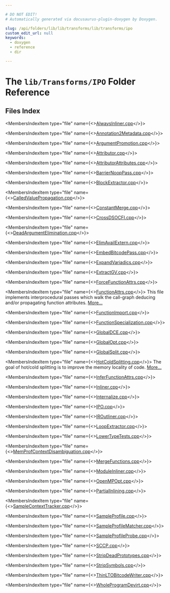 ```yaml
---

# DO NOT EDIT!
# Automatically generated via docusaurus-plugin-doxygen by Doxygen.

slug: /api/folders/lib/lib/transforms/lib/transforms/ipo
custom_edit_url: null
keywords:
  - doxygen
  - reference
  - dir

---
```





# The `lib/Transforms/IPO` Folder Reference

<DoxygenPage pluginConfig={pluginConfig}>



## Files Index

<MembersIndex>

<MembersIndexItem
  type="file"
  name={<><a href="/docs/api/files/lib/lib/transforms/lib/transforms/ipo/alwaysinliner-cpp">AlwaysInliner.cpp</a></>}>
</MembersIndexItem>

<MembersIndexItem
  type="file"
  name={<><a href="/docs/api/files/lib/lib/transforms/lib/transforms/ipo/annotation2metadata-cpp">Annotation2Metadata.cpp</a></>}>
</MembersIndexItem>

<MembersIndexItem
  type="file"
  name={<><a href="/docs/api/files/lib/lib/transforms/lib/transforms/ipo/argumentpromotion-cpp">ArgumentPromotion.cpp</a></>}>
</MembersIndexItem>

<MembersIndexItem
  type="file"
  name={<><a href="/docs/api/files/lib/lib/transforms/lib/transforms/ipo/attributor-cpp">Attributor.cpp</a></>}>
</MembersIndexItem>

<MembersIndexItem
  type="file"
  name={<><a href="/docs/api/files/lib/lib/transforms/lib/transforms/ipo/attributorattributes-cpp">AttributorAttributes.cpp</a></>}>
</MembersIndexItem>

<MembersIndexItem
  type="file"
  name={<><a href="/docs/api/files/lib/lib/transforms/lib/transforms/ipo/barriernooppass-cpp">BarrierNoopPass.cpp</a></>}>
</MembersIndexItem>

<MembersIndexItem
  type="file"
  name={<><a href="/docs/api/files/lib/lib/transforms/lib/transforms/ipo/blockextractor-cpp">BlockExtractor.cpp</a></>}>
</MembersIndexItem>

<MembersIndexItem
  type="file"
  name={<><a href="/docs/api/files/lib/lib/transforms/lib/transforms/ipo/calledvaluepropagation-cpp">CalledValuePropagation.cpp</a></>}>
</MembersIndexItem>

<MembersIndexItem
  type="file"
  name={<><a href="/docs/api/files/lib/lib/transforms/lib/transforms/ipo/constantmerge-cpp">ConstantMerge.cpp</a></>}>
</MembersIndexItem>

<MembersIndexItem
  type="file"
  name={<><a href="/docs/api/files/lib/lib/transforms/lib/transforms/ipo/crossdsocfi-cpp">CrossDSOCFI.cpp</a></>}>
</MembersIndexItem>

<MembersIndexItem
  type="file"
  name={<><a href="/docs/api/files/lib/lib/transforms/lib/transforms/ipo/deadargumentelimination-cpp">DeadArgumentElimination.cpp</a></>}>
</MembersIndexItem>

<MembersIndexItem
  type="file"
  name={<><a href="/docs/api/files/lib/lib/transforms/lib/transforms/ipo/elimavailextern-cpp">ElimAvailExtern.cpp</a></>}>
</MembersIndexItem>

<MembersIndexItem
  type="file"
  name={<><a href="/docs/api/files/lib/lib/transforms/lib/transforms/ipo/embedbitcodepass-cpp">EmbedBitcodePass.cpp</a></>}>
</MembersIndexItem>

<MembersIndexItem
  type="file"
  name={<><a href="/docs/api/files/lib/lib/transforms/lib/transforms/ipo/expandvariadics-cpp">ExpandVariadics.cpp</a></>}>
</MembersIndexItem>

<MembersIndexItem
  type="file"
  name={<><a href="/docs/api/files/lib/lib/transforms/lib/transforms/ipo/extractgv-cpp">ExtractGV.cpp</a></>}>
</MembersIndexItem>

<MembersIndexItem
  type="file"
  name={<><a href="/docs/api/files/lib/lib/transforms/lib/transforms/ipo/forcefunctionattrs-cpp">ForceFunctionAttrs.cpp</a></>}>
</MembersIndexItem>

<MembersIndexItem
  type="file"
  name={<><a href="/docs/api/files/lib/lib/transforms/lib/transforms/ipo/functionattrs-cpp">FunctionAttrs.cpp</a></>}>
This file implements interprocedural passes which walk the call-graph deducing and/or propagating function attributes. <a href="/docs/api/files/lib/lib/transforms/lib/transforms/ipo/functionattrs-cpp/#details">More...</a>
</MembersIndexItem>

<MembersIndexItem
  type="file"
  name={<><a href="/docs/api/files/lib/lib/transforms/lib/transforms/ipo/functionimport-cpp">FunctionImport.cpp</a></>}>
</MembersIndexItem>

<MembersIndexItem
  type="file"
  name={<><a href="/docs/api/files/lib/lib/transforms/lib/transforms/ipo/functionspecialization-cpp">FunctionSpecialization.cpp</a></>}>
</MembersIndexItem>

<MembersIndexItem
  type="file"
  name={<><a href="/docs/api/files/lib/lib/transforms/lib/transforms/ipo/globaldce-cpp">GlobalDCE.cpp</a></>}>
</MembersIndexItem>

<MembersIndexItem
  type="file"
  name={<><a href="/docs/api/files/lib/lib/transforms/lib/transforms/ipo/globalopt-cpp">GlobalOpt.cpp</a></>}>
</MembersIndexItem>

<MembersIndexItem
  type="file"
  name={<><a href="/docs/api/files/lib/lib/transforms/lib/transforms/ipo/globalsplit-cpp">GlobalSplit.cpp</a></>}>
</MembersIndexItem>

<MembersIndexItem
  type="file"
  name={<><a href="/docs/api/files/lib/lib/transforms/lib/transforms/ipo/hotcoldsplitting-cpp">HotColdSplitting.cpp</a></>}>
The goal of hot/cold splitting is to improve the memory locality of code. <a href="/docs/api/files/lib/lib/transforms/lib/transforms/ipo/hotcoldsplitting-cpp/#details">More...</a>
</MembersIndexItem>

<MembersIndexItem
  type="file"
  name={<><a href="/docs/api/files/lib/lib/transforms/lib/transforms/ipo/inferfunctionattrs-cpp">InferFunctionAttrs.cpp</a></>}>
</MembersIndexItem>

<MembersIndexItem
  type="file"
  name={<><a href="/docs/api/files/lib/lib/transforms/lib/transforms/ipo/inliner-cpp">Inliner.cpp</a></>}>
</MembersIndexItem>

<MembersIndexItem
  type="file"
  name={<><a href="/docs/api/files/lib/lib/transforms/lib/transforms/ipo/internalize-cpp">Internalize.cpp</a></>}>
</MembersIndexItem>

<MembersIndexItem
  type="file"
  name={<><a href="/docs/api/files/lib/lib/transforms/lib/transforms/ipo/ipo-cpp">IPO.cpp</a></>}>
</MembersIndexItem>

<MembersIndexItem
  type="file"
  name={<><a href="/docs/api/files/lib/lib/transforms/lib/transforms/ipo/iroutliner-cpp">IROutliner.cpp</a></>}>
</MembersIndexItem>

<MembersIndexItem
  type="file"
  name={<><a href="/docs/api/files/lib/lib/transforms/lib/transforms/ipo/loopextractor-cpp">LoopExtractor.cpp</a></>}>
</MembersIndexItem>

<MembersIndexItem
  type="file"
  name={<><a href="/docs/api/files/lib/lib/transforms/lib/transforms/ipo/lowertypetests-cpp">LowerTypeTests.cpp</a></>}>
</MembersIndexItem>

<MembersIndexItem
  type="file"
  name={<><a href="/docs/api/files/lib/lib/transforms/lib/transforms/ipo/memprofcontextdisambiguation-cpp">MemProfContextDisambiguation.cpp</a></>}>
</MembersIndexItem>

<MembersIndexItem
  type="file"
  name={<><a href="/docs/api/files/lib/lib/transforms/lib/transforms/ipo/mergefunctions-cpp">MergeFunctions.cpp</a></>}>
</MembersIndexItem>

<MembersIndexItem
  type="file"
  name={<><a href="/docs/api/files/lib/lib/transforms/lib/transforms/ipo/moduleinliner-cpp">ModuleInliner.cpp</a></>}>
</MembersIndexItem>

<MembersIndexItem
  type="file"
  name={<><a href="/docs/api/files/lib/lib/transforms/lib/transforms/ipo/openmpopt-cpp">OpenMPOpt.cpp</a></>}>
</MembersIndexItem>

<MembersIndexItem
  type="file"
  name={<><a href="/docs/api/files/lib/lib/transforms/lib/transforms/ipo/partialinlining-cpp">PartialInlining.cpp</a></>}>
</MembersIndexItem>

<MembersIndexItem
  type="file"
  name={<><a href="/docs/api/files/lib/lib/transforms/lib/transforms/ipo/samplecontexttracker-cpp">SampleContextTracker.cpp</a></>}>
</MembersIndexItem>

<MembersIndexItem
  type="file"
  name={<><a href="/docs/api/files/lib/lib/transforms/lib/transforms/ipo/sampleprofile-cpp">SampleProfile.cpp</a></>}>
</MembersIndexItem>

<MembersIndexItem
  type="file"
  name={<><a href="/docs/api/files/lib/lib/transforms/lib/transforms/ipo/sampleprofilematcher-cpp">SampleProfileMatcher.cpp</a></>}>
</MembersIndexItem>

<MembersIndexItem
  type="file"
  name={<><a href="/docs/api/files/lib/lib/transforms/lib/transforms/ipo/sampleprofileprobe-cpp">SampleProfileProbe.cpp</a></>}>
</MembersIndexItem>

<MembersIndexItem
  type="file"
  name={<><a href="/docs/api/files/lib/lib/transforms/lib/transforms/ipo/sccp-cpp">SCCP.cpp</a></>}>
</MembersIndexItem>

<MembersIndexItem
  type="file"
  name={<><a href="/docs/api/files/lib/lib/transforms/lib/transforms/ipo/stripdeadprototypes-cpp">StripDeadPrototypes.cpp</a></>}>
</MembersIndexItem>

<MembersIndexItem
  type="file"
  name={<><a href="/docs/api/files/lib/lib/transforms/lib/transforms/ipo/stripsymbols-cpp">StripSymbols.cpp</a></>}>
</MembersIndexItem>

<MembersIndexItem
  type="file"
  name={<><a href="/docs/api/files/lib/lib/transforms/lib/transforms/ipo/thinltobitcodewriter-cpp">ThinLTOBitcodeWriter.cpp</a></>}>
</MembersIndexItem>

<MembersIndexItem
  type="file"
  name={<><a href="/docs/api/files/lib/lib/transforms/lib/transforms/ipo/wholeprogramdevirt-cpp">WholeProgramDevirt.cpp</a></>}>
</MembersIndexItem>

</MembersIndex>


</DoxygenPage>
